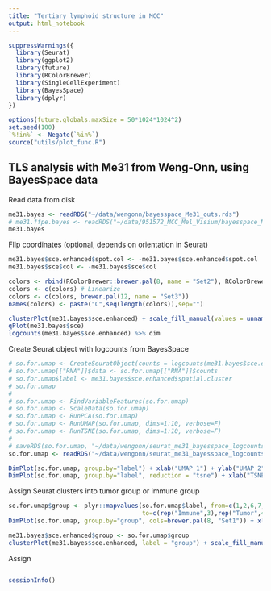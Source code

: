 ```yaml
---
title: "Tertiary lymphoid structure in MCC"
output: html_notebook
---
```


```r
suppressWarnings({
  library(Seurat)
  library(ggplot2)
  library(future)
  library(RColorBrewer)
  library(SingleCellExperiment)
  library(BayesSpace)
  library(dplyr)
})
```

```r
options(future.globals.maxSize = 50*1024*1024^2)
set.seed(100)
`%!in%` <- Negate(`%in%`)
source("utils/plot_func.R")
```

## TLS analysis with Me31 from Weng-Onn, using BayesSpace data

Read data from disk

```r
me31.bayes <- readRDS("~/data/wengonn/bayesspace_Me31_outs.rds")
# me31.ffpe.bayes <- readRDS("~/data/951572_MCC_Mel_Visium/bayesspace_Me31_MCC_outs.rds")
me31.bayes
```

Flip coordinates (optional, depends on orientation in Seurat)

```r
me31.bayes$sce.enhanced$spot.col <- -me31.bayes$sce.enhanced$spot.col
me31.bayes$sce$col <- -me31.bayes$sce$col
```

```r
colors <- rbind(RColorBrewer::brewer.pal(8, name = "Set2"), RColorBrewer::brewer.pal(8, name = "Dark2"))
colors <- c(colors) # Linearize
colors <- c(colors, brewer.pal(12, name = "Set3"))
names(colors) <- paste("C",seq(length(colors)),sep="")

clusterPlot(me31.bayes$sce.enhanced) + scale_fill_manual(values = unname(colors))
qPlot(me31.bayes$sce)
logcounts(me31.bayes$sce.enhanced) %>% dim
```

Create Seurat object with logcounts from BayesSpace

```r
# so.for.umap <- CreateSeuratObject(counts = logcounts(me31.bayes$sce.enhanced))
# so.for.umap[["RNA"]]$data <- so.for.umap[["RNA"]]$counts
# so.for.umap$label <- me31.bayes$sce.enhanced$spatial.cluster
# so.for.umap
# 
# so.for.umap <- FindVariableFeatures(so.for.umap)
# so.for.umap <- ScaleData(so.for.umap)
# so.for.umap <- RunPCA(so.for.umap)
# so.for.umap <- RunUMAP(so.for.umap, dims=1:10, verbose=F)
# so.for.umap <- RunTSNE(so.for.umap, dims=1:10, verbose=F)
# 
# saveRDS(so.for.umap, "~/data/wengonn/seurat_me31_bayesspace_logcounts.rds")
so.for.umap <- readRDS("~/data/wengonn/seurat_me31_bayesspace_logcounts.rds")

DimPlot(so.for.umap, group.by="label") + xlab("UMAP 1") + ylab("UMAP 2") + ggtitle("") + scale_color_manual(values = unname(colors))
DimPlot(so.for.umap, group.by="label", reduction = "tsne") + xlab("TSNE 1") + ylab("TSNE 2") + ggtitle("") + scale_color_manual(values = unname(colors))
```

Assign Seurat clusters into tumor group or immune group

```r
so.for.umap$group <- plyr::mapvalues(so.for.umap$label, from=c(1,2,6,7,5,3,4), 
                                     to=c(rep("Immune",3),rep("Tumor",4),rep(NA,0)))
DimPlot(so.for.umap, group.by="group", cols=brewer.pal(8, "Set1")) + xlab("UMAP 1") + ylab("UMAP 2")

me31.bayes$sce.enhanced$group <- so.for.umap$group
clusterPlot(me31.bayes$sce.enhanced, label = "group") + scale_fill_manual(values = brewer.pal(8, "Set1"))
```

Assign

```r

```

```r
sessionInfo()
```
